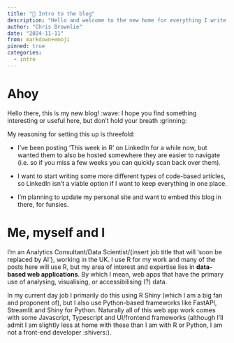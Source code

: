 ```yaml
---
title: "📌 Intro to the blog"
description: "Hello and welcome to the new home for everything I write!"
author: "Chris Brownlie"
date: "2024-11-11"
from: markdown+emoji
pinned: true
categories:
  - intro
---
```


# Ahoy

Hello there, this is my new blog! :wave: I hope you find something
interesting or useful here, but don't hold your breath :grinning:

My reasoning for setting this up is threefold:

-   I've been posting 'This week in R' on LinkedIn for a while now, but
    wanted them to also be hosted somewhere they are easier to navigate
    (i.e. so if you miss a few weeks you can quickly scan back over
    them).

-   I want to start writing some more different types of code-based
    articles, so LinkedIn isn't a viable option if I want to keep
    everything in one place.

-   I'm planning to update my personal site and want to embed this blog
    in there, for funsies.

# Me, myself and I

I'm an Analytics Consultant/Data Scientist/{insert job title that will 'soon be 
replaced by AI'}, working in the
UK. I use R for my work and many of the posts here will use R, but my
area of interest and expertise lies in **data-based web applications**.
By which I mean, web apps that have the primary use of analysing,
visualising, or accessibilising (?) data.

In my current day job I primarily do this using R Shiny (which I am a
big fan and proponent of), but I also use Python-based frameworks like
FastAPI, Streamlit and Shiny for Python. Naturally all of this web app
work comes with some Javascript, Typescript and UI/frontend frameworks
(although I'll admit I am slightly less at home with these than I am
with R or Python, I am not a front-end developer :shivers:).
